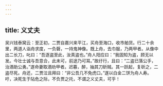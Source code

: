 ```yaml
---
---
---
```

title: 义丈夫
---




吴兴钱泰窝云：至正初，二贾自嘉兴来平江，买舟至海口，收市舶货。行二十余里，两道人诣舟求度，一负磬，一持鬼神像。既上舟，去巾服，乃两甲者。从像中出二长刀，叱曰：“吾逐盗至此，汝真盗也。”舟人阳应曰：“我固知为盗，顾无以发。今壮士诚与吾意合，此未可，前途乃可耳。”故纡行，且曰：“二盗已落公手，治酒助公勇。”遂命妻取酒劝甲者。迟暮，醉，抽其刀斫贼。其一跃起，复斫之，二盗尽死。舟还，二贾泣且拜曰：“非公吾几不免虎口。”遂以白金二饼为舟人寿。吁，决死生于阽危之际，不负贾之托，不谓之义丈夫，可乎！